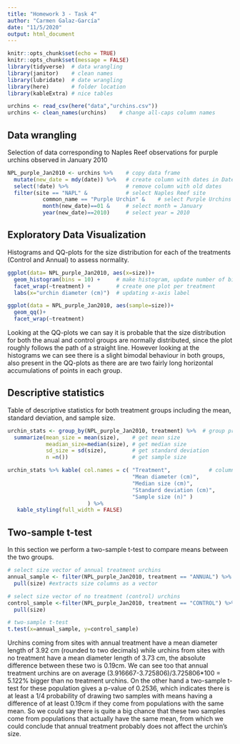 ```yaml
---
title: "Homework 3 - Task 4"
author: "Carmen Galaz-García"
date: "11/5/2020"
output: html_document
---
```


```r
knitr::opts_chunk$set(echo = TRUE)
knitr::opts_chunk$set(message = FALSE)
library(tidyverse)  # data wrangling
library(janitor)    # clean names
library(lubridate)  # date wrangling
library(here)       # folder location 
library(kableExtra) # nice tables

urchins <- read_csv(here("data","urchins.csv"))
urchins <- clean_names(urchins)    # change all-caps column names
```

## Data wrangling

Selection of data corresponding to Naples Reef observations for purple urchins observed in January 2010 


```r
NPL_purple_Jan2010 <- urchins %>%    # copy data frame
  mutate(new_date = mdy(date)) %>%   # create column with dates in Date class
  select(!date) %>%                  # remove column with old dates
  filter(site == "NAPL" &            # select Naples Reef site 
           common_name == "Purple Urchin" &    # select Purple Urchins
           month(new_date)==01 &     # select month = January 
           year(new_date)==2010)     # select year = 2010
```


## Exploratory Data Visualization

Histograms and QQ-plots for the size distribution for each of the treatments (Control and Annual) to assess normality. 

```r
ggplot(data= NPL_purple_Jan2010, aes(x=size))+
  geom_histogram(bins = 10) +     # make histogram, update number of bins
  facet_wrap(~treatment) +        # create one plot per treatment
  labs(x="urchin diameter (cm)")  # updating x-axis label
```

```r
ggplot(data = NPL_purple_Jan2010, aes(sample=size))+
  geom_qq()+
  facet_wrap(~treatment)
```

Looking at the QQ-plots we can say it is probable that the size distribution for both the anual and control groups are normally distributed, since the plot roughly follows the path of a straight line. However looking at the histograms we can see there is a slight bimodal behaviour in both groups, also present in the QQ-plots as there are are two fairly long horizontal accumulations of points in each group.


## Descriptive statistics

Table of descriptive statistics for both treatment groups
including the mean, standard deviation, and sample size.    
```r
urchin_stats <- group_by(NPL_purple_Jan2010, treatment) %>%  # group previously selected data by treatment
  summarize(mean_size = mean(size),    # get mean size
            meadian_size=median(size), # get median size
            sd_size = sd(size),        # get standard deviation
            n =n())                    # get sample size

urchin_stats %>% kable( col.names = c( "Treatment",            # column headers 
                                       "Mean diameter (cm)", 
                                       "Median size (cm)",
                                       "Standard deviation (cm)",
                                       "Sample size (n)" ) 
                         ) %>% 
   kable_styling(full_width = FALSE)
```

## Two-sample t-test

In this section we perform a two-sample t-test to compare means between the two groups.

```r
# select size vector of annual treatment urchins
annual_sample <- filter(NPL_purple_Jan2010, treatment == "ANNUAL") %>% 
  pull(size) #extracts size columns as a vector

# select size vector of no treatment (control) urchins
control_sample <-filter(NPL_purple_Jan2010, treatment == "CONTROL") %>% 
  pull(size)

# two-sample t-test
t.test(x=annual_sample, y=control_sample) 
```
Urchins coming from sites with annual treatment have a mean diameter length of 3.92 cm (rounded to two decimals) while urchins from sites with no treatment have a mean diameter length of 3.73 cm, the absolute difference between these two is 0.19cm. We can see too that annual treatment urchins are on average (3.916667-3.725806)/3.725806*100 = 5.122% bigger than no treatment urchins. On the other hand a two-sample t-test for these population gives a p-value of 0.2536, which indicates there is at least a 1/4 probability of drawing two samples with means having a difference of at least 0.19cm if they come from populations with the same mean. So we could say there is quite a big chance that these two samples come from populations that actually have the same mean, from which we could conclude that annual treatment probably does not affect the urchin’s size.


